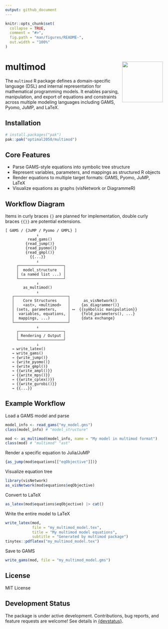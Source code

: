 ```yaml
---
output: github_document
---
```


<!-- README.md is generated from README.Rmd. Please edit that file -->

```r
knitr::opts_chunk$set(
  collapse = TRUE,
  comment = "#>",
  fig.path = "man/figures/README-",
  out.width = "100%"
)
```

# multimod <img src="man/figures/logo.png" align="right" height="130"/>

<!-- badges: start -->
<!-- badges: end -->

The `multimod` R package defines a domain-specific language (DSL) and internal representation for mathematical programming models. It enables parsing, manipulation, and export of equations and constraints across multiple modeling languages including GAMS, Pyomo, JuMP, and LaTeX.

## Installation

``` r
# install.packages("pak")
pak::pak("optimal2050/multimod")
```

## Core Features

- Parse GAMS-style equations into symbolic tree structure
- Represent variables, parameters, and mappings as structured R objects
- Render equations to multiple target formats: GAMS, Pyomo, JuMP, LaTeX
- Visualize equations as graphs (visNetwork or DiagrammeR)

## Workflow Diagram
Items in curly braces `{}` are planned for implementation, 
double curly braces `{{}}` are potential extensions.

```text
[ GAMS / {JuMP / Pyomo / GMPL} ]
              ↓
          read_gams()
         {read_jump()}
         {read_pyomo()}
         {read_gmpl()}
           {{...}}
              ↓
     ┌────────────────────┐
     │  model_structure   │
     │ (a named list ...) │
     └────────────────────┘
              ↓
        as_multimod()
              ↓
   ┌────────────────────────┐
   │    Core Structures     │      as_visNetwork() 
   │    <ast>, <multimod>   │     {as_diagrammer()} 
   │ (sets, parameters,     │ ⟷  {{symbolsic manipulation}}  
   │  variables, equations, │     {fold_parameters(), ...}
   │  mappings, ...)        │     {data exchange}
   └────────────────────────┘
              ↓
     ┌────────────────────┐
     │ Rendering / Output │
     └────────────────────┘
              ↓
   → write_latex()
   → write_gams()
   → {write_jump()}
   → {write_pyomo()}
   → {write_gmpl()}
   → {{write_ampl()}}
   → {{write_mps()}}
   → {{write_cplex()}}
   → {{write_gurobi()}}
   → {{...}}

```

## Example Workflow  
Load a GAMS model and parse
```r
model_info <- read_gams("my_model.gms")
class(model_info) # "model_structure"

mod <- as_multimod(model_info, name = "My model in multimod format")
class(mod) # "multimod" "ast"
```

Render a specific equation to Julia/JuMP
```r
{as_jump(mod$equations[["eqObjective"]])}
```

Visualize equation tree
```r
library(visNetwork)
as_visNetwork(mod$equations$eqObjective)
```

Convert to LaTeX
```r
as_latex(mod$equations$eqObjective) |> cat()
```

Write the entire model to LaTeX
```r
write_latex(mod, 
            file = "my_multimod_model.tex",
            title = "My multimod model equations",
            subtitle = "Generated by multimod package")
tinytex::pdflatex("my_multimod_model.tex")
```
Save to GAMS
```r
write_gams(mod, file = "my_multimod_model.gms")
```

## License

MIT License

## Development Status
The package is under active development. Contributions, bug reports, and feature requests are welcome! See details in [{devstatus}](articles/roadmap.html).


